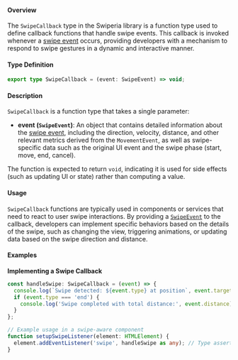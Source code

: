 #### Overview

The `SwipeCallback` type in the Swiperia library is a function type used to define callback functions that handle swipe events. This callback is invoked whenever a [swipe event](/references/swipe-event) occurs, providing developers with a mechanism to respond to swipe gestures in a dynamic and interactive manner.

#### Type Definition

```ts
export type SwipeCallback = (event: SwipeEvent) => void;
```

#### Description

`SwipeCallback` is a function type that takes a single parameter:

* **event (`SwipeEvent`)**: An object that contains detailed information about the [swipe event](/references/swipe-event), including the direction, velocity, distance, and other relevant metrics derived from the `MovementEvent`, as well as swipe-specific data such as the original UI event and the swipe phase (start, move, end, cancel).

The function is expected to return `void`, indicating it is used for side effects (such as updating UI or state) rather than computing a value.

#### Usage

`SwipeCallback` functions are typically used in components or services that need to react to user swipe interactions. By providing a [`SwipeEvent`](/references/swipe-event) to the callback, developers can implement specific behaviors based on the details of the swipe, such as changing the view, triggering animations, or updating data based on the swipe direction and distance.

#### Examples

**Implementing a Swipe Callback**

```ts
const handleSwipe: SwipeCallback = (event) => {
  console.log(`Swipe detected: ${event.type} at position`, event.target);
  if (event.type === 'end') {
    console.log('Swipe completed with total distance:', event.distance);
  }
};

// Example usage in a swipe-aware component
function setupSwipeListener(element: HTMLElement) {
  element.addEventListener('swipe', handleSwipe as any); // Type assertion for simplicity in this example
}
```


